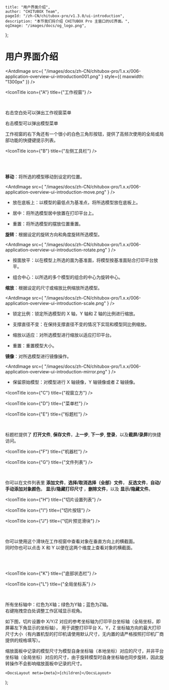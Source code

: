 
	title: "用户界面介绍",
	author: "CHITUBOX Team",
	pageId: "/zh-CN/chitubox-pro/v1.3.0/ui-introduction",
	description: "本节我们将介绍 CHITUBOX Pro 主窗口的UI界面。",
	ogImage: "/images/docs/og_logo.png",
};

# 用户界面介绍

<AntdImage
	src={
		"/images/docs/zh-CN/chitubox-pro/1.x.x/006-application-overview-ui-introduction001.png"
	}
	style={{ maxwidth: "1300px" }}
/>

<IconTitle icon={"A"} title={"工作视窗"} />

<div style={{ display: "flex" }}>
	<div>&emsp;&emsp;&emsp;</div>
	<div>
		<p>右击空白处可以弹出工作视窗菜单</p>
		<AntdImage
			src={
				"/images/docs/zh-CN/chitubox-pro/1.x.x/006-application-overview-ui-introduction001a1.png"
			}
		/>
		<p>右击模型可以弹出模型菜单</p>
		<AntdImage
			src={
				"/images/docs/zh-CN/chitubox-pro/1.x.x/006-application-overview-ui-introduction001a3.png"
			}
		/>
		<p>
			工作视窗的右下角还有一个很小的白色三角形按钮，提供了高频次使用的全局或局部功能的快捷键提示列表。
		</p>
		<AntdImage
			src={
				"/images/docs/zh-CN/chitubox-pro/1.x.x/006-application-overview-ui-introduction001a2.png"
			}
		/>
	</div>
</div>

<IconTitle icon={"B"} title={"左侧工具栏"} />

<div style={{ display: "flex" }}>
	<div>&emsp;&emsp;&emsp;</div>
	<div>
		<div>
			<AntdImage
				src={
					"/images/docs/zh-CN/chitubox-pro/1.x.x/006-application-overview-ui-introduction001b1.png"
				}
			/>
		</div>
		<br />
		<ImageComparison
			img1Src={"/images/docs/zh-CN/chitubox-pro/1.x.x/gif/005move.gif"}
			text1={"移动"}
			img2Src={"/images/docs/zh-CN/chitubox-pro/1.x.x/gif/006rotate.gif"}
			text2={"旋转"}
		/>
		<ImageComparison
			img1Src={"/images/docs/zh-CN/chitubox-pro/1.x.x/gif/007scale.gif"}
			text1={"缩放"}
			img2Src={"/images/docs/zh-CN/chitubox-pro/1.x.x/gif/008mirror.gif"}
			text2={"镜像"}
		/>
	</div>
</div>

<p>
	<b>移动</b>：将所选的模型移动到设定的位置。
</p>

<AntdImage
	src={
		"/images/docs/zh-CN/chitubox-pro/1.x.x/006-application-overview-ui-introduction-move.png"
	}
/>

-   放在底板上：以模型的最低点为基准点，将所选模型放在底板上。

-   居中：将所选模型居中放置在打印平台上。

-   重置：将所选模型的摆放位置重置。

<p>
	<b>旋转</b>：根据设定的旋转方向和角度旋转所选模型。
</p>

<AntdImage
	src={
		"/images/docs/zh-CN/chitubox-pro/1.x.x/006-application-overview-ui-introduction-rotate.png"
	}
/>

-   按面放平：以在模型上所选的面为基准面，将模型按基准面贴合打印平台放平。

-   组合中心：以所选的多个模型的组合的中心为旋转中心。

<p>
	<b>缩放</b>：根据设定的尺寸或缩放比例缩放所选模型。
</p>

<AntdImage
	src={
		"/images/docs/zh-CN/chitubox-pro/1.x.x/006-application-overview-ui-introduction-scale.png"
	}
/>

-   锁定比例：锁定所选模型的 X 轴，Y 轴和 Z 轴的比例进行缩放。

-   支撑直径不变：在保持支撑直径不变的情况下实现和模型同比例缩放。

-   缩放以适应：对所选模型进行缩放以适应打印平台。

-   重置：重置模型大小。

<p>
	<b>镜像</b>：对所选模型进行镜像操作。
</p>

<AntdImage
	src={
		"/images/docs/zh-CN/chitubox-pro/1.x.x/006-application-overview-ui-introduction-mirror.png"
	}
/>

-   保留原始模型：对模型进行 X 轴镜像，Y 轴镜像或者 Z 轴镜像。

<IconTitle icon={"C"} title={"视窗立方"} />

<IconTitle icon={"D"} title={"菜单栏"} />

<IconTitle icon={"E"} title={"标题栏"} />

<div style={{ display: "flex" }}>
	<div>&emsp;&emsp;&emsp;</div>
	<div>
		<p>
			标题栏提供了 <b>打开文件</b>, <b>保存文件</b>，<b>上一步</b>,
			<b>下一步</b>, <b>登录</b>，以及<b>截屏/录屏</b>的快捷访问。
		</p>
	</div>
</div>

<IconTitle icon={"F"} title={"机器栏"} />

<IconTitle icon={"G"} title={"文件列表"} />

<div style={{ display: "flex" }}>
	<div>&emsp;&emsp;&emsp;</div>
	<div>
		<AntdImage
			src={
				"/images/docs/zh-CN/chitubox-pro/1.x.x/006-application-overview-ui-introduction001g1.png"
			}
		/>
		<p>
			你可以在文件列表里 <b>添加文件</b>，<b>选择/取消选择（全部）文件</b>，
			<b>反选文件</b>，<b>自动/手动添加对象颜色</b>，<b>
				显示/隐藏打印尺寸
			</b>，<b>删除文件</b>，以及 <b>显示/隐藏文件</b>。
		</p>
	</div>
</div>

<IconTitle icon={"H"} title={"切片设置列表"} />

<IconTitle icon={"I"} title={"切片按钮"} />

<IconTitle icon={"J"} title={"切片预览滑块"} />

<div style={{ display: "flex" }}>
	<div>&emsp;&emsp;&emsp;</div>
	<div>
		<div
			style={{
				width: "100%",
				overflow: "auto",
				display: "flex",
			}}
		>
			<div style={{ flex: "8" }}>
				<p>
					你可以使用这个滑块在工作视窗中查看对象在垂直方向上的横截面。
					<br />
					同时你也可以点击
					<span style={{ color: "red", fontWeight: "bold" }}>X</span>
					和
					<span style={{ color: "lightgreen", fontWeight: "bold" }}>Y</span>
					以便在这两个维度上查看对象的横截面。
				</p>
				<br />
				<br />
				<p>
					<AntdImage
						src={
							"/images/docs/zh-CN/chitubox-pro/1.x.x/006-application-overview-ui-introduction001j2.png"
						}
					/>
				</p>
			</div>
			<div style={{ flex: "0.5" }} />
			<div style={{ flex: "1.5" }}>
				<AntdImage
					src={
						"/images/docs/zh-CN/chitubox-pro/1.x.x/006-application-overview-ui-introduction001j1.png"
					}
				/>
			</div>
		</div>
	</div>
</div>

<IconTitle icon={"K"} title={"底部状态栏"} />

<IconTitle icon={"L"} title={"全局坐标系"} />

<div style={{ display: "flex" }}>
	<div>&emsp;&emsp;&emsp;</div>
	<div>
		<p>
			所有坐标轴中：红色为X轴；绿色为Y轴；蓝色为Z轴。
			<br />
			右键拖拽空白处调整工作区域显示视角。
		</p>
		<AntdImage
			src={
				"/images/docs/zh-CN/chitubox-pro/1.x.x/006-application-overview-ui-introduction001l-1.png"
			}
		/>
		<p>
			如下图，切片设置中 X/Y/Z
			对应的参考坐标轴为打印平台坐标轴（全局坐标，即屏幕左下角显示的坐标轴），
			用于调整打印平台 X，Y，Z
			坐标轴方向的最大打印尺寸大小（有内置机型的打印机请使用默认尺寸，无内置的请严格按照打印机厂商提供的规格填写）。
		</p>
		<AntdImage
			src={
				"/images/docs/zh-CN/chitubox-pro/1.x.x/006-application-overview-ui-introduction001l-2.png"
			}
		/>
	</div>
</div>

<Admonition type="note" title="注意">
	缩放面板中记录的模型尺寸为模型自身坐标轴（本地坐标）对应的尺寸，并非平台坐标轴（全局坐标）对应的尺寸，由于旋转模型时自身坐标轴也同步旋转，因此旋转操作不会影响缩放面板中记录的尺寸。
</Admonition>

	<DocsLayout meta={meta}>{children}</DocsLayout>
);
